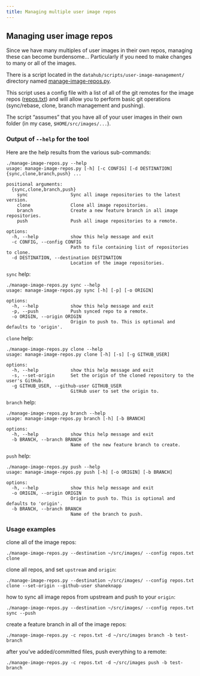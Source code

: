 ```yaml
---
title: Managing multiple user image repos
---
```


## Managing user image repos

Since we have many multiples of user images in their own repos, managing these
can become burdensome... Particularly if you need to make changes to many or
all of the images.

There is a script located in the `datahub/scripts/user-image-management/`
directory named [manage-image-repos.py](https://github.com/berkeley-dsep-infra/datahub/blob/staging/scripts/user-image-management/manage-image-repos.py).

This script uses a config file with a list of all of the git remotes for the
image repos ([repos.txt](https://github.com/berkeley-dsep-infra/datahub/blob/staging/scripts/user-image-management/repos.txt))
and will allow you to perform basic git operations (sync/rebase, clone, branch
management and pushing).

The script "assumes" that you have all of your user images in their own folder
(in my case, `$HOME/src/images/...`).

### Output of `--help` for the tool
Here are the help results from the various sub-commands:

```
./manage-image-repos.py --help
usage: manage-image-repos.py [-h] [-c CONFIG] [-d DESTINATION] {sync,clone,branch,push} ...

positional arguments:
  {sync,clone,branch,push}
    sync                Sync all image repositories to the latest version.
    clone               Clone all image repositories.
    branch              Create a new feature branch in all image repositories.
    push                Push all image repositories to a remote.

options:
  -h, --help            show this help message and exit
  -c CONFIG, --config CONFIG
                        Path to file containing list of repositories to clone.
  -d DESTINATION, --destination DESTINATION
                        Location of the image repositories.
```

`sync` help:

```
./manage-image-repos.py sync --help
usage: manage-image-repos.py sync [-h] [-p] [-o ORIGIN]

options:
  -h, --help            show this help message and exit
  -p, --push            Push synced repo to a remote.
  -o ORIGIN, --origin ORIGIN
                        Origin to push to. This is optional and defaults to 'origin'.
```

`clone` help:

```
./manage-image-repos.py clone --help
usage: manage-image-repos.py clone [-h] [-s] [-g GITHUB_USER]

options:
  -h, --help            show this help message and exit
  -s, --set-origin      Set the origin of the cloned repository to the user's GitHub.
  -g GITHUB_USER, --github-user GITHUB_USER
                        GitHub user to set the origin to.
```

`branch` help:

```
./manage-image-repos.py branch --help
usage: manage-image-repos.py branch [-h] [-b BRANCH]

options:
  -h, --help            show this help message and exit
  -b BRANCH, --branch BRANCH
                        Name of the new feature branch to create.
```

`push` help:

```
./manage-image-repos.py push --help
usage: manage-image-repos.py push [-h] [-o ORIGIN] [-b BRANCH]

options:
  -h, --help            show this help message and exit
  -o ORIGIN, --origin ORIGIN
                        Origin to push to. This is optional and defaults to 'origin'.
  -b BRANCH, --branch BRANCH
                        Name of the branch to push.
```

### Usage examples

clone all of the image repos:

```
./manage-image-repos.py --destination ~/src/images/ --config repos.txt clone
```

clone all repos, and set `upstream` and `origin`:

```
./manage-image-repos.py --destination ~/src/images/ --config repos.txt clone --set-origin --github-user shaneknapp
```

how to sync all image repos from upstream and push to your `origin`:

```
./manage-image-repos.py --destination ~/src/images/ --config repos.txt sync --push
```

create a feature branch in all of the image repos:

```
./manage-image-repos.py -c repos.txt -d ~/src/images branch -b test-branch
```

after you've added/committed files, push everything to a remote:

```
./manage-image-repos.py -c repos.txt -d ~/src/images push -b test-branch
```